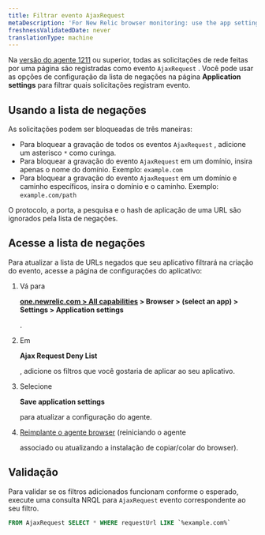 ```yaml
---
title: Filtrar evento AjaxRequest
metaDescription: 'For New Relic browser monitoring: use the app settings page to filter which network calls are recorded as AjaxRequest events.'
freshnessValidatedDate: never
translationType: machine
---
```


Na [versão do agente 1211](/docs/release-notes/new-relic-browser-release-notes/browser-agent-release-notes/) ou superior, todas as solicitações de rede feitas por uma página são registradas como evento `AjaxRequest` . Você pode usar as opções de configuração da lista de negações na página <DNT>**Application settings**</DNT> para filtrar quais solicitações registram evento.

## Usando a lista de negações

As solicitações podem ser bloqueadas de três maneiras:

* Para bloquear a gravação de todos os eventos `AjaxRequest` , adicione um asterisco `*` como curinga.
* Para bloquear a gravação do evento `AjaxRequest` em um domínio, insira apenas o nome do domínio. Exemplo: `example.com`
* Para bloquear a gravação do evento `AjaxRequest` em um domínio e caminho específicos, insira o domínio e o caminho. Exemplo: `example.com/path`

O protocolo, a porta, a pesquisa e o hash de aplicação de uma URL são ignorados pela lista de negações.

## Acesse a lista de negações

Para atualizar a lista de URLs negados que seu aplicativo filtrará na criação do evento, acesse a página de configurações do aplicativo:

1. Vá para

   <DNT>**[one.newrelic.com > All capabilities](https://one.newrelic.com/all-capabilities) > Browser > (select an app) > Settings > Application settings**</DNT>

   .

2. Em

   <DNT>**Ajax Request Deny List**</DNT>

   , adicione os filtros que você gostaria de aplicar ao seu aplicativo.

3. Selecione

   <DNT>**Save application settings**</DNT>

   para atualizar a configuração do agente.

4. [Reimplante o agente browser](/docs/browser/new-relic-browser/installation/upgrade-browser-agent) (reiniciando o agente

   <InlinePopover type="apm"/>

   associado ou atualizando a instalação de copiar/colar do browser).

## Validação

Para validar se os filtros adicionados funcionam conforme o esperado, execute uma consulta NRQL para `AjaxRequest` evento correspondente ao seu filtro.

```sql
FROM AjaxRequest SELECT * WHERE requestUrl LIKE `%example.com%`
```
